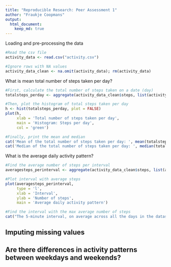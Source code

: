 ```yaml
---
title: "Reproducible Research: Peer Assessment 1"
author: "Fraukje Coopmans"
output: 
  html_document:
    keep_md: true
---
```


Loading and pre-processing the data
```r
#Read the csv file
activity_data <- read.csv("activity.csv")

#Ignore rows with NA values
activity_data_clean <- na.omit(activity_data); rm(activity_data)
```

What is mean total number of steps taken per day?
```r
#First, calculate the total number of steps taken on a date (day)
totalsteps_perday <- aggregate(activity_data_clean$steps, list(activity_data_clean$date), FUN=sum)$x

#Then, plot the histogram of total steps taken per day
h <- hist(totalsteps_perday, plot = FALSE)
plot(h, 
     xlab = 'Total number of steps taken per day', 
     main = 'Histogram: Steps per day', 
     col = 'green')

#Finally, print the mean and median
cat('Mean of the total number of steps taken per day: ', mean(totalsteps_perday, na.rm = TRUE)); cat('\n')
cat('Median of the total number of steps taken per day: ', median(totalsteps_perday, na.rm = TRUE))
```

What is the average daily activity pattern?
```r
#Find the average number of steps per interval
averagesteps_perinterval <- aggregate(activity_data_clean$steps, list(activity_data_clean$interval), FUN=mean)

#Plot interval with average steps
plot(averagesteps_perinterval, 
     type = 'l', 
     xlab = 'Interval', 
     ylab = 'Number of steps', 
     main = 'Average daily activity pattern')

#Find the interval with the max average number of steps
cat("The 5-minute interval, on average across all the days in the dataset, that contains the maximum number of steps is: ", max(averagesteps_perinterval))
```


## Imputing missing values



## Are there differences in activity patterns between weekdays and weekends?
